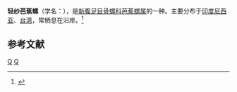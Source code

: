 {{Speciesbox
| taxon = Pterynotus pellucidus
| binomial_authority = (Reeve, 1845)
}}
'''轻纱芭蕉螺'''（学名：''{{lang|la|Pterynotus pellucidus}}''），是[[新腹足目|新腹足目]][[骨螺科|骨螺科]][[芭蕉螺属|芭蕉螺属]]的一种。主要分布于[[印度尼西亚|印度尼西亚]]、[[台湾|台湾]]，常栖息在沿岸。<ref>{{cite web|url=http://shell.sinica.edu.tw/chinese/shellbase_detail.php?science_no=837|title=国际贝库：轻纱芭蕉螺|publisher=台湾贝类资料库|accessdate=2009-08-11|archive-date=2016-03-04|archive-url=https://web.archive.org/web/20160304113739/http://shell.sinica.edu.tw/chinese/shellbase_detail.php?science_no=837|dead-url=no}}</ref>

== 参考文献 ==
{{reflist}}
{{taxonbar}}
[[Category:_1845年描述的动物|Q]]
[[Category:芭蕉螺属|Q]]